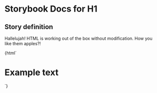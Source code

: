 

# Storybook Docs for H1

<Meta title="govtnz-import/H1" />

## Story definition

Hallelujah! HTML is working out of the box without modification.
How you like them apples?!

<Preview>
  <Story name="H1" height="100px">
    {html` <h1 class="g-heading g-heading-xl">Example text</h1> `}
  </Story>
</Preview>
